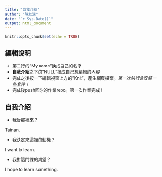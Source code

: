 ```yaml
---
title: "自我介紹"
author: "陳友漢"
date: "`r Sys.Date()`"
output: html_document
---
```


```r
knitr::opts_chunk$set(echo = TRUE)
```

## 編輯說明

- 第二行的"My name"換成自己的名字
- **自我介紹**之下的"NULL"換成自己想編輯的內容
- 完成之後按一下編輯視窗上方的"Knit"，產生網頁檔案。*第一次執行會安裝一些套件！*
- 完成後push回你的作業repo。第一次作業完成！

## 自我介紹

- 我從那裡來？ 

Tainan.

- 我決定來這裡的動機？

I want to learn.

- 我對這門課的期望？

I hope to learn something.
